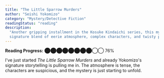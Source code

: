 ```yaml
---
title: "The Little Sparrow Murders"
author: "Seishi Yokomizo"
category: "Mystery/Detective Fiction"
readingStatus: "reading"
description:
  "Another gripping installment in the Kosuke Kindaichi series, this mystery promises Yokomizo's
  signature blend of eerie atmosphere, complex characters, and twisty plotting."
---
```


**Reading Progress:** ⬤⬤⬤⬤⬤⬤⬤⬤◯◯ 76%

I've just started _The Little Sparrow Murders_ and already Yokomizo's signature storytelling is
pulling me in. The atmosphere is tense, the characters are suspicious, and the mystery is just
starting to unfold.
